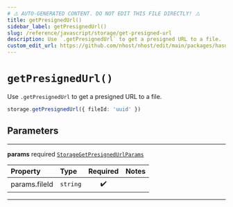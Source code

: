 ```yaml
---
# ⚠️ AUTO-GENERATED CONTENT. DO NOT EDIT THIS FILE DIRECTLY! ⚠️
title: getPresignedUrl()
sidebar_label: getPresignedUrl()
slug: /reference/javascript/storage/get-presigned-url
description: Use `.getPresignedUrl` to get a presigned URL to a file.
custom_edit_url: https://github.com/nhost/nhost/edit/main/packages/hasura-storage-client.ts#L79
---
```


# `getPresignedUrl()`

Use `.getPresignedUrl` to get a presigned URL to a file.

```ts
storage.getPresignedUrl({ fileId: 'uuid' })
```

## Parameters

---

**<span className="parameter-name">params</span>** <span className="optional-status">required</span> [`StorageGetPresignedUrlParams`](/reference/docgen/javascript/storage/types/storage-get-presigned-url-params)

| Property                                                                                  | Type     | Required | Notes |
| :---------------------------------------------------------------------------------------- | :------- | :------: | :---- |
| <span className="parameter-name"><span className="light-grey">params.</span>fileId</span> | `string` |    ✔️    |       |

---
